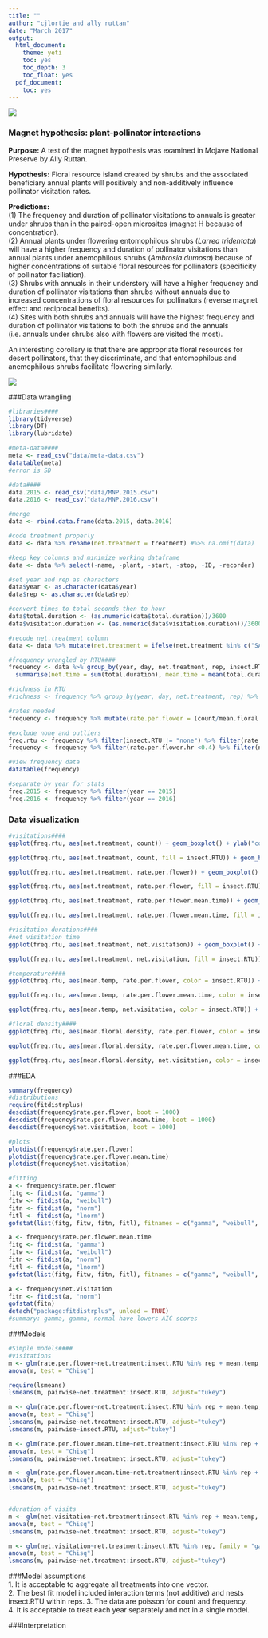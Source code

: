 ```yaml
---
title: ""
author: "cjlortie and ally ruttan"
date: "March 2017"
output:
  html_document:
    theme: yeti
    toc: yes
    toc_depth: 3
    toc_float: yes
  pdf_document:
    toc: yes
---
```


![](./MNP.jpg)

### Magnet hypothesis: plant-pollinator interactions
**Purpose:** A test of the magnet hypothesis was examined in Mojave National Preserve by Ally Ruttan.    

**Hypothesis:** Floral resource island created by shrubs and the associated beneficiary annual plants will positively and non-additively influence pollinator visitation rates. 

**Predictions:**  
(1) The frequency and duration of pollinator visitations to annuals is greater under shrubs than in the paired-open microsites (magnet H because of concentration).  
(2) Annual plants under flowering entomophilous shrubs (*Larrea tridentata*) will have a higher frequency and duration of pollinator visitations than annual plants under anemophilous shrubs (*Ambrosia dumosa*) because of higher concentrations of suitable floral resources for pollinators (specificity of pollinator faciliation).  
(3) Shrubs with annuals in their understory will have a higher frequency and duration of pollinator visitations than shrubs without annuals due to increased concentrations of floral resources for pollinators (reverse magnet effect and reciprocal benefits).  
(4) Sites with both shrubs and annuals will have the highest frequency and duration of pollinator visitations to both the shrubs and the annuals (i.e. annuals under shrubs also with flowers are visited the most).

An interesting corollary is that there are appropriate floral resources for desert pollinators, that they discriminate, and that entomophilous and anemophilous shrubs facilitate flowering similarly.

![](./map.jpg)

###Data wrangling
```r
#libraries####
library(tidyverse)
library(DT)
library(lubridate)

#meta-data####
meta <- read_csv("data/meta-data.csv")
datatable(meta)
#error is SD

#data####
data.2015 <- read_csv("data/MNP.2015.csv")
data.2016 <- read_csv("data/MNP.2016.csv")

#merge
data <- rbind.data.frame(data.2015, data.2016)

#code treatment properly
data <- data %>% rename(net.treatment = treatment) #%>% na.omit(data) 

#keep key columns and minimize working dataframe
data <- data %>% select(-name, -plant, -start, -stop, -ID, -recorder)

#set year and rep as characters
data$year <- as.character(data$year)
data$rep <- as.character(data$rep)

#convert times to total seconds then to hour
data$total.duration <- (as.numeric(data$total.duration))/3600
data$visitation.duration <- (as.numeric(data$visitation.duration))/3600

#recode net.treatment column
data <- data %>% mutate(net.treatment = ifelse(net.treatment %in% c("SA"), "Larrea flowers with annuals", ifelse(net.treatment %in% c("SX"), "Larrea flowers without annuals", ifelse(net.treatment %in% c("SAA"), "Annual flowers under Larrea",ifelse(net.treatment %in% c("OA"), "Annual flowers in open",ifelse(net.treatment %in% c("AMB"), "Annual flowers under Ambrosia","NA"))))))

#frequency wrangled by RTU####
frequency <- data %>% group_by(year, day, net.treatment, rep, insect.RTU) %>% 
  summarise(net.time = sum(total.duration), mean.time = mean(total.duration), mean.temp = mean(temperature), net.visitation = sum(visitation.duration), mean.visitation.duration = mean(visitation.duration), net.floral.density = sum(floral.density), mean.floral.density = mean(floral.density), insect.richness = n_distinct(insect.RTU), count = n())

#richness in RTU
#richness <- frequency %>% group_by(year, day, net.treatment, rep) %>% summarise( insect.richness = mean(insect.richness)) #did not work correctly. need to wrangle data differently

#rates needed
frequency <- frequency %>% mutate(rate.per.flower = (count/mean.floral.density)) %>% mutate(rate.per.flower.hr = rate.per.flower/net.time) %>% mutate(rate.per.flower.mean.time = rate.per.flower/mean.time)

#exclude none and outliers
freq.rtu <- frequency %>% filter(insect.RTU != "none") %>% filter(rate.per.flower.hr <0.4) %>% filter(net.visitation <1) %>% filter(rate.per.flower.mean.time < 2)
frequency <- frequency %>% filter(rate.per.flower.hr <0.4) %>% filter(net.visitation <2)

#view frequency data
datatable(frequency)

#separate by year for stats
freq.2015 <- frequency %>% filter(year == 2015)
freq.2016 <- frequency %>% filter(year == 2016)
```

### Data visualization
```r
#visitations####
ggplot(freq.rtu, aes(net.treatment, count)) + geom_boxplot() + ylab("count") + scale_fill_brewer(palette = "Blues") + facet_wrap(~year) + coord_flip()

ggplot(freq.rtu, aes(net.treatment, count, fill = insect.RTU)) + geom_boxplot() + ylab("count") + scale_fill_brewer(palette = "Blues") + facet_wrap(~year) + coord_flip()

ggplot(freq.rtu, aes(net.treatment, rate.per.flower)) + geom_boxplot() + ylab("rate per flower") + scale_fill_brewer(palette = "Blues") + facet_wrap(~year) + coord_flip()

ggplot(freq.rtu, aes(net.treatment, rate.per.flower, fill = insect.RTU)) + geom_boxplot() + ylab("rate per flower") + scale_fill_brewer(palette = "Blues") + facet_wrap(~year) + coord_flip()

ggplot(freq.rtu, aes(net.treatment, rate.per.flower.mean.time)) + geom_boxplot() + ylab("rate per flower per mean hour recorded time") + scale_fill_brewer(palette = "Blues") + facet_wrap(~year) + coord_flip()

ggplot(freq.rtu, aes(net.treatment, rate.per.flower.mean.time, fill = insect.RTU)) + geom_boxplot() + ylab("rate per flower per mean hour recorded time") + scale_fill_brewer(palette = "Blues") + facet_wrap(~year) + coord_flip()

#visitation durations####
#net visitation time
ggplot(freq.rtu, aes(net.treatment, net.visitation)) + geom_boxplot() + ylab("net duration of visits (proportion of hour)") + scale_fill_brewer(palette = "Blues") + facet_wrap(~year) + coord_flip()

ggplot(freq.rtu, aes(net.treatment, net.visitation, fill = insect.RTU)) + geom_boxplot() + ylab("net duration of visits (proportion of hour)") + scale_fill_brewer(palette = "Blues") + facet_wrap(~year) + coord_flip()

#temperature####
ggplot(freq.rtu, aes(mean.temp, rate.per.flower, color = insect.RTU)) + geom_point() + ylab("rate per flower") + geom_smooth(method = "lm") + facet_wrap(~year)

ggplot(freq.rtu, aes(mean.temp, rate.per.flower.mean.time, color = insect.RTU)) + geom_point() + ylab("rate per flower per mean hour recorded time") + geom_smooth(method = "lm") + facet_wrap(~year)

ggplot(freq.rtu, aes(mean.temp, net.visitation, color = insect.RTU)) + geom_point() + ylab("net duration of visits") + geom_smooth(method = "lm") + facet_wrap(~year)

#floral density####
ggplot(freq.rtu, aes(mean.floral.density, rate.per.flower, color = insect.RTU)) + geom_point() + ylab("rate per flower") + geom_smooth(method = "lm") + facet_wrap(~year)

ggplot(freq.rtu, aes(mean.floral.density, rate.per.flower.mean.time, color = insect.RTU)) + geom_point() + ylab("rate per flower per mean hour recorded time") + geom_smooth(method = "lm") + facet_wrap(~year)

ggplot(freq.rtu, aes(mean.floral.density, net.visitation, color = insect.RTU)) + geom_point() + ylab("net duration of visits") + geom_smooth(method = "lm") + facet_wrap(~year)


```

###EDA
```r
summary(frequency)
#distributions
require(fitdistrplus)
descdist(frequency$rate.per.flower, boot = 1000)
descdist(frequency$rate.per.flower.mean.time, boot = 1000)
descdist(frequency$net.visitation, boot = 1000)

#plots
plotdist(frequency$rate.per.flower)
plotdist(frequency$rate.per.flower.mean.time)
plotdist(frequency$net.visitation)

#fitting
a <- frequency$rate.per.flower
fitg <- fitdist(a, "gamma")
fitw <- fitdist(a, "weibull")
fitn <- fitdist(a, "norm")
fitl <- fitdist(a, "lnorm")
gofstat(list(fitg, fitw, fitn, fitl), fitnames = c("gamma", "weibull", "normal", "lognormal"))

a <- frequency$rate.per.flower.mean.time
fitg <- fitdist(a, "gamma")
fitw <- fitdist(a, "weibull")
fitn <- fitdist(a, "norm")
fitl <- fitdist(a, "lnorm")
gofstat(list(fitg, fitw, fitn, fitl), fitnames = c("gamma", "weibull", "normal", "lognormal"))

a <- frequency$net.visitation
fitn <- fitdist(a, "norm")
gofstat(fitn)  
detach("package:fitdistrplus", unload = TRUE)
#summary: gamma, gamma, normal have lowers AIC scores

```


###Models
```r
#Simple models####
#visitations
m <- glm(rate.per.flower~net.treatment:insect.RTU %in% rep + mean.temp, family = "Gamma", data = freq.2015)
anova(m, test = "Chisq")

require(lsmeans)
lsmeans(m, pairwise~net.treatment:insect.RTU, adjust="tukey")

m <- glm(rate.per.flower~net.treatment:insect.RTU %in% rep + mean.temp, family = "Gamma", data = freq.2016)
anova(m, test = "Chisq")
lsmeans(m, pairwise~net.treatment:insect.RTU, adjust="tukey")
lsmeans(m, pairwise~insect.RTU, adjust="tukey")

m <- glm(rate.per.flower.mean.time~net.treatment:insect.RTU %in% rep + mean.temp, family = "Gamma", data = freq.2015)
anova(m, test = "Chisq")
lsmeans(m, pairwise~net.treatment:insect.RTU, adjust="tukey")

m <- glm(rate.per.flower.mean.time~net.treatment:insect.RTU %in% rep + mean.temp, family = "Gamma", data = freq.2016)
anova(m, test = "Chisq")
lsmeans(m, pairwise~net.treatment:insect.RTU, adjust="tukey")


#duration of visits
m <- glm(net.visitation~net.treatment:insect.RTU %in% rep + mean.temp, family = "gaussian", data = freq.2015)
anova(m, test = "Chisq")
lsmeans(m, pairwise~net.treatment:insect.RTU, adjust="tukey")

m <- glm(net.visitation~net.treatment:insect.RTU %in% rep, family = "gaussian", data = freq.2016)
anova(m, test = "Chisq")
lsmeans(m, pairwise~net.treatment:insect.RTU, adjust="tukey")

```

###Model assumptions  
1. It is acceptable to aggregate all treatments into one vector.  
2. The best fit model included interaction terms (not additive) and nests insect.RTU within reps.
3. The data are poisson for count and frequency.  
4. It is acceptable to treat each year separately and not in a single model.

###Interpretation
